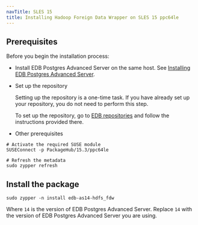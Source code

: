 ```yaml
---
navTitle: SLES 15
title: Installing Hadoop Foreign Data Wrapper on SLES 15 ppc64le
---
```


## Prerequisites

Before you begin the installation process:

- Install EDB Postgres Advanced Server on the same host. See [Installing EDB Postgres Advanced Server](/epas/latest/epas_inst_linux).

- Set up the repository

  Setting up the repository is a one-time task. If you have already set up your repository, you do not need to perform this step.

  To set up the repository, go to [EDB repositories](https://www.enterprisedb.com/repos-downloads) and follow the instructions provided there.

- Other prerequisites

```shell
# Activate the required SUSE module
SUSEConnect -p PackageHub/15.3/ppc64le

# Refresh the metadata
sudo zypper refresh
```

## Install the package

```shell
sudo zypper -n install edb-as14-hdfs_fdw
```

Where `14` is the version of EDB Postgres Advanced Server. Replace `14` with the version of EDB Postgres Advanced Server you are using.
